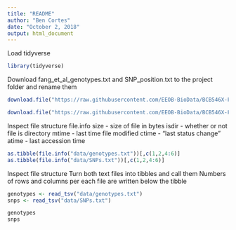 ```yaml
---
title: "README"
author: "Ben Cortes"
date: "October 2, 2018"
output: html_document
---
```


Load tidyverse

```r
library(tidyverse)
```

Download fang_et_al_genotypes.txt and SNP_position.txt to the project folder and rename them

```r
download.file("https://raw.githubusercontent.com/EEOB-BioData/BCB546X-Fall2018/master/assignments/UNIX_Assignment/fang_et_al_genotypes.txt", destfile = "data/genotypes.txt")

download.file("https://raw.githubusercontent.com/EEOB-BioData/BCB546X-Fall2018/master/assignments/UNIX_Assignment/snp_position.txt", destfile = "data/SNPs.txt")
```
Inspect file structure
  file.info
    size - size of file in bytes
    isdir - whether or not file is directory
    mtime - last time file modified
    ctime - "last status change"
    atime - last accession time
    
```r
as.tibble(file.info("data/genotypes.txt"))[,c(1,2,4:6)]
as.tibble(file.info("data/SNPs.txt"))[,c(1,2,4:6)]
```
Inspect file structure
  Turn both text files into tibbles and call them
  Numbers of rows and columns per each file are written below the tibble

```r
genotypes <- read_tsv("data/genotypes.txt")
snps <- read_tsv("data/SNPs.txt")

genotypes
snps
```












